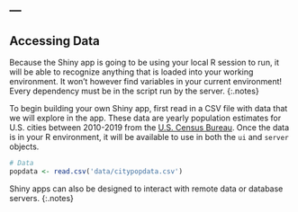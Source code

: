 ---
---

## Accessing Data

Because the Shiny app is going to be using your local R session to run, it will
be able to recognize anything that is loaded into your working environment. It
won't however find variables in your current environment! Every dependency must
be in the script run by the server.
{:.notes}

To begin building your own Shiny app, first read in a CSV file with data that
we will explore in the app. These data are yearly population estimates for U.S. 
cities between 2010-2019 from the [U.S. Census Bureau](https://www.census.gov/data/tables/time-series/demo/popest/2010s-total-metro-and-micro-statistical-areas.html). 
Once the data is in your R environment, it will be available to use in
both the `ui` and `server` objects.

```r
# Data
popdata <- read.csv('data/citypopdata.csv')
```

Shiny apps can also be designed to interact with remote data or database servers.
{:.notes}